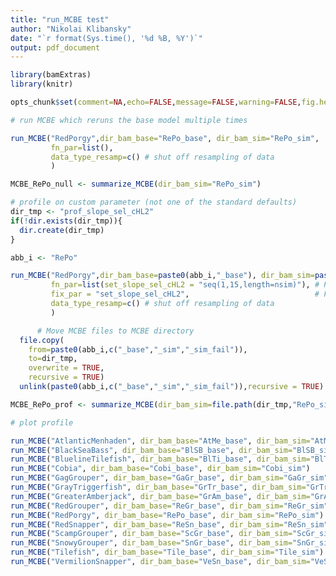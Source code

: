```yaml
---
title: "run_MCBE test"
author: "Nikolai Klibansky"
date: "`r format(Sys.time(), '%d %B, %Y')`"
output: pdf_document
---
```


```r
library(bamExtras)
library(knitr)

opts_chunk$set(comment=NA,echo=FALSE,message=FALSE,warning=FALSE,fig.height=6,fig.width=6)
```

```r
# run MCBE which reruns the base model multiple times

run_MCBE("RedPorgy",dir_bam_base="RePo_base", dir_bam_sim="RePo_sim",
         fn_par=list(), 
         data_type_resamp=c() # shut off resampling of data
         )

MCBE_RePo_null <- summarize_MCBE(dir_bam_sim="RePo_sim")
```

```r
# profile on custom parameter (not one of the standard defaults)
dir_tmp <- "prof_slope_sel_cHL2"
if(!dir.exists(dir_tmp)){
  dir.create(dir_tmp)
}

abb_i <- "RePo"

run_MCBE("RedPorgy",dir_bam_base=paste0(abb_i,"_base"), dir_bam_sim=paste0(abb_i,"_sim"),
         fn_par=list(set_slope_sel_cHL2 = "seq(1,15,length=nsim)"), # Provide a vector of values to try
         fix_par = "set_slope_sel_cHL2",                            # Fix the parameter
         data_type_resamp=c() # shut off resampling of data
         )

      # Move MCBE files to MCBE directory
  file.copy(
    from=paste0(abb_i,c("_base","_sim","_sim_fail")),
    to=dir_tmp,
    overwrite = TRUE,
    recursive = TRUE)
  unlink(paste0(abb_i,c("_base","_sim","_sim_fail")),recursive = TRUE)

MCBE_RePo_prof <- summarize_MCBE(dir_bam_sim=file.path(dir_tmp,"RePo_sim"))

# plot profile


```

```r
run_MCBE("AtlanticMenhaden", dir_bam_base="AtMe_base", dir_bam_sim="AtMe_sim")
run_MCBE("BlackSeaBass", dir_bam_base="BlSB_base", dir_bam_sim="BlSB_sim")
run_MCBE("BluelineTilefish", dir_bam_base="BlTi_base", dir_bam_sim="BlTi_sim")
run_MCBE("Cobia", dir_bam_base="Cobi_base", dir_bam_sim="Cobi_sim")
run_MCBE("GagGrouper", dir_bam_base="GaGr_base", dir_bam_sim="GaGr_sim")
run_MCBE("GrayTriggerfish", dir_bam_base="GrTr_base", dir_bam_sim="GrTr_sim")
run_MCBE("GreaterAmberjack", dir_bam_base="GrAm_base", dir_bam_sim="GrAm_sim")
run_MCBE("RedGrouper", dir_bam_base="ReGr_base", dir_bam_sim="ReGr_sim")
run_MCBE("RedPorgy", dir_bam_base="RePo_base", dir_bam_sim="RePo_sim")
run_MCBE("RedSnapper", dir_bam_base="ReSn_base", dir_bam_sim="ReSn_sim")
run_MCBE("ScampGrouper", dir_bam_base="ScGr_base", dir_bam_sim="ScGr_sim")
run_MCBE("SnowyGrouper", dir_bam_base="SnGr_base", dir_bam_sim="SnGr_sim")
run_MCBE("Tilefish", dir_bam_base="Tile_base", dir_bam_sim="Tile_sim")
run_MCBE("VermilionSnapper", dir_bam_base="VeSn_base", dir_bam_sim="VeSn_sim")
```

